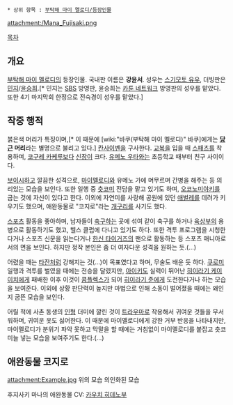 {{{+1 藤崎真菜 / Mana Fujisaki }}}

 * 상위 항목 : [[부탁해 마이 멜로디/등장인물]]

attachment:/Mana_Fujisaki.png

[[목차]]

== 개요 ==
[[부탁해 마이 멜로디]]의 등장인물. 국내판 이름은 '''강윤서'''. 성우는 [[스기모토 유우]], 더빙판은 [[민지]]/[[윤승희]].[* 민지는 [[SBS]] 방영판, 윤승희는 [[카툰 네트워크]] 방영판의 성우를 맡았다. 또한 4기 마지막회 한정으로 전숙경이 성우를 맡았다.]

== 작중 행적 ==
붉은색 머리가 특징이며,[* 이 때문에 [wiki:"바쿠(부탁해 마이 멜로디)" 바쿠]에게는 '''[[당근]] 머리'''라는 별명으로 불리고 있다.] [[칸사이벤]]을 구사한다. [[교복]]을 입을 때 [[스패츠]]를 착용하며, [[코구레 카케루]]보다 [[신장]]이 크다. [[유메노 우타]]와는 초등학교 때부터 친구 사이이다.

[[보이시]]하고 깔끔한 성격으로, [[마이멜로디]]와 유메노 가에 머무르며 간병을 해주는 등 의리있는 모습을 보인다. 또한 일행 중 [[츳코미]] 전담을 맡고 있기도 하며, [[오코노미야키]]를 굽는 것에 자신이 있다고 한다. 이외에 자연미를 사랑해 공원에 있던 [[애벌레]]를 데려가 키우기도 했으며, 애완동물로 "코지로"라는 [[개구리]]를 사기도 했다.

[[스포츠]] 활동을 좋아하며, 남자들이 [[축구]]하는 곳에 섞여 같이 축구를 하거나 [[육상]]부의 용병으로 활동하기도 했고, 헬스 클럽에 다니고 있기도 하다. 또한 격투 프로그램을 시청한다거나 스포츠 신문을 읽는다거나 [[한신 타이거즈]]의 팬으로 활동하는 등 스포츠 매니아로서의 면을 보인다. 하지만 정작 본인은 좀 더 여자다운 성격을 원하는 듯.(...)

어렸을 때는 [[타잔]]처럼 강해지는 것(...)이 목표였다고 하며, 무술도 배운 듯 하다. [[쿠로미]] 일행과 격투를 벌였을 때에는 전승을 달렸지만, [[아이키도]] 실력이 뛰어난 [[히이라기 케이이치]]에게 패배한 이후 이것이 [[콤플렉스]]가 되어 [[히이라기 준]]에게 도전한다거나 하는 모습을 보여준다. 이외에 상황 판단력이 높지만 마법으로 인해 소동이 벌어졌을 때에는 왜인지 굼뜬 모습을 보인다.

어릴 적에 사촌 동생의 [[인형]] 더미에 깔린 것이 [[트라우마]]로 작용해서 귀여운 것들을 무서워하며, 귀여운 옷도 싫어한다. 이 때문에 마이멜로디에게 강한 거부 반응을 나타내지만, 마이멜로디가 분위기 파악 못하고 막말을 할 때에는 거침없이 마이멜로디를 붙잡고 츳코미늘 넣는 모습을 보여주기도 한다.(...)

== 애완동물 코지로 ==
attachment:Example.jpg
위의 모습 의인화된 모습

후지사키 마나의 애완동물 CV: [[카우치 히데노부]]

